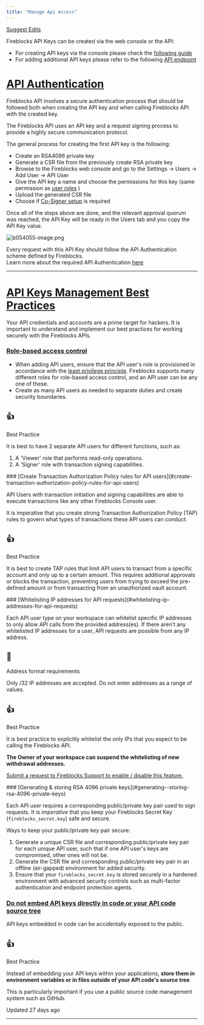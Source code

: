 ```yaml
---
title: "Manage Api Access"
---
```


[Suggest Edits](/edit/manage-api-keys)

Fireblocks API Keys can be created via the web console or the API:

*   For creating API keys via the console please check the [following guide](https://support.fireblocks.io/hc/en-us/articles/4407823826194-Adding-new-API-users)
*   For adding additional API keys please refer to the following [API endpoint](/reference/createapiuser)

  
# [API Authentication](#api-authentication)

Fireblocks API involves a secure authentication process that should be followed both when creating the API key and when calling Fireblocks API with the created key.

The Fireblocks API uses an API key and a request signing process to provide a highly secure communication protocol.

The general process for creating the first API key is the following:

*   Create an RSA4096 private key
*   Generate a CSR file from the previously create RSA private key
*   Browse to the Fireblocks web console and go to the Settings -> Users -> Add User -> API User
*   Give the API key a name and choose the permissions for this key (same permission as [user roles](/docs/manage-users) )
*   Upload the generated CSR file
*   Choose if [Co-Signer setup](/docs/deploy-api-co-signer) is required

Once all of the steps above are done, and the relevant approval quorum was reached, the API Key will be ready in the Users tab and you copy the API Key value.

![](https://files.readme.io/ec6254d-b054055-image.png "b054055-image.png")

  

Every request with this API Key should follow the API Authentication scheme defined by Fireblocks.  
Learn more about the required API Authentication [here](/reference/signing-a-request-jwt-structure)

  

* * *

  
# [API Keys Management Best Practices](#api-keys-management-best-practices)

Your API credentials and accounts are a prime target for hackers. It is important to understand and implement our best practices for working securely with the Fireblocks APIs.

### [Role-based access control](#role-based-access-control)

*   When adding API users, ensure that the API user's role is provisioned in accordance with the [least privilege principle](https://www.cisa.gov/uscert/bsi/articles/knowledge/principles/least-privilege). Fireblocks supports many different roles for role-based access control, and an API user can be any one of these.
*   Create as many API users as needed to separate duties and create security boundaries.

<Tip>

## 👍

Best Practice

It is best to have 2 separate API users for different functions, such as:

1.  A 'Viewer' role that performs read-only operations.
2.  A 'Signer' role with transaction signing capabilities.

</Tip>
### [Create Transaction Authorization Policy rules for API users](#create-transaction-authorization-policy-rules-for-api-users)

API Users with transaction initiation and signing capabilities are able to execute transactions like any other Fireblocks Console user.

It is imperative that you create strong Transaction Authorization Policy (TAP) rules to govern what types of transactions these API users can conduct.

<Tip>

## 👍

Best Practice

It is best to create TAP rules that limit API users to transact from a specific account and only up to a certain amount. This requires additional approvals or blocks the transaction, preventing users from trying to exceed the pre-defined amount or from transacting from an unauthorized vault account.

</Tip>
### [Whitelisting IP addresses for API requests](#whitelisting-ip-addresses-for-api-requests)

Each API user type on your workspace can whitelist specific IP addresses to only allow API calls from the provided address(es). If there aren't any whitelisted IP addresses for a user, API requests are possible from any IP address.

<Warning>

## 🚧

Address format requirements

Only /32 IP addresses are accepted. Do not enter addresses as a range of values.

</Warning>
<Tip>

## 👍

Best Practice

It is best practice to explicitly whitelist the only IPs that you expect to be calling the Fireblocks API.

**The Owner of your workspace can suspend the whitelisting of new withdrawal addresses.**

[Submit a request to Fireblocks Support to enable / disable this feature.](https://support.fireblocks.io/hc/en-us/requests/new)

</Tip>
### [Generating & storing RSA 4096 private keys](#generating--storing-rsa-4096-private-keys)

Each API user requires a corresponding public/private key pair used to sign requests. It is _imperative_ that you keep your Fireblocks Secret Key (`fireblocks_secret.key`) safe and secure.

Ways to keep your public/private key pair secure:

1.  Generate a unique CSR file and corresponding public/private key pair for each unique API user, such that if one API user's keys are compromised, other ones will not be.
2.  Generate the CSR file and corresponding public/private key pair in an offline (air-gapped) environment for added security.
3.  Ensure that your `fireblocks_secret.key` is stored securely in a hardened environment with advanced security controls such as multi-factor authentication and endpoint protection agents.

### [Do not embed API keys directly in code or your API code source tree](#do-not-embed-api-keys-directly-in-code-or-your-api-code-source-tree)

API keys embedded in code can be accidentally exposed to the public.

<Tip>

## 👍

Best Practice

Instead of embedding your API keys within your applications, **store them in environment variables or in files outside of your API code's source tree**.

This is particularly important if you use a public source code management system such as GitHub.

</Tip>

Updated 27 days ago

* * *